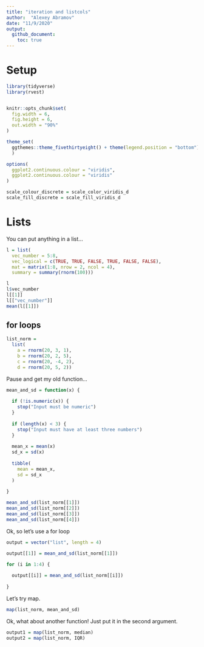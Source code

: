 ```yaml
---
title: "iteration and listcols"
author:  "Alexey Abramov"
date: "11/9/2020"
output: 
  github_document:
    toc: true
---
```


# Setup

```r
library(tidyverse)
library(rvest)


knitr::opts_chunk$set(
  fig.width = 6,
  fig.height = 6,
  out.width = "90%"
)

theme_set(
  ggthemes::theme_fivethirtyeight() + theme(legend.position = "bottom")
  )

options(
  ggplot2.continuous.colour = "viridis",
  ggplot2.continuous.colour = "viridis"
)

scale_colour_discrete = scale_color_viridis_d
scale_fill_discrete = scale_fill_viridis_d
```

# Lists

You can put anything in a list...

```r
l = list(
  vec_number = 5:8,
  vec_logical = c(TRUE, TRUE, FALSE, TRUE, FALSE, FALSE),
  mat = matrix(1:8, nrow = 2, ncol = 4),
  summary = summary(rnorm(100)))
```

```r
l
l$vec_number
l[[1]]
l[["vec_number"]]
mean(l[[1]])

```

## for loops

```r
list_norm = 
  list(
    a = rnorm(20, 3, 1),
    b = rnorm(20, 2, 5),
    c = rnorm(20, -4, 2),
    d = rnorm(20, 5, 2))
```

Pause and get my old function...

```r
mean_and_sd = function(x) {
  
  if (!is.numeric(x)) {
    stop("Input must be numeric")
  }
  
  if (length(x) < 3) {
    stop("Input must have at least three numbers")
  }
  
  mean_x = mean(x)
  sd_x = sd(x)
  
  tibble(
    mean = mean_x,
    sd = sd_x
  )
  
}
```


```r
mean_and_sd(list_norm[[1]])
mean_and_sd(list_norm[[2]])
mean_and_sd(list_norm[[3]])
mean_and_sd(list_norm[[4]])
```

Ok, so let's use a for loop
```r
output = vector("list", length = 4)
```

```r
output[[1]] = mean_and_sd(list_norm[[1]])

for (i in 1:4) {
  
  output[[i]] = mean_and_sd(list_norm[[i]])
  
}
```

Let's try map.

```r
map(list_norm, mean_and_sd)
```

Ok, what about another function!
Just put it in the second argument.

```r
output1 = map(list_norm, median)
output2 = map(list_norm, IQR)
```

